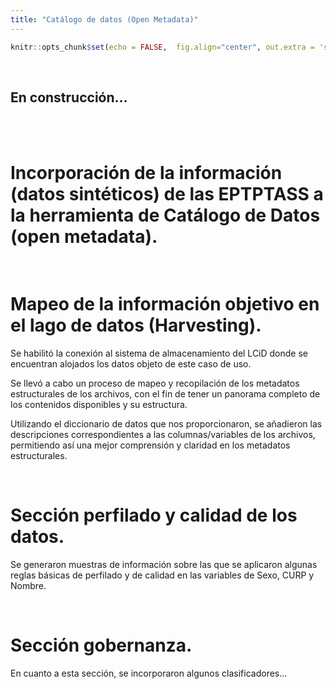 ---
title: "Catálogo de datos (Open Metadata)"
--- 

```{r setup, include=FALSE}
knitr::opts_chunk$set(echo = FALSE,  fig.align="center", out.extra = 'style="display:block; margin:auto;"')
```

<div class=text-justify>

<br/>

## En construcción...

<br/>
<br/>


# Incorporación de la información (datos sintéticos) de las EPTPTASS a la herramienta de Catálogo de Datos (open metadata).

<br/>

# Mapeo de la información objetivo en el lago de datos (Harvesting).

Se habilitó la conexión al sistema de almacenamiento del LCiD donde se encuentran alojados los datos objeto de este caso de uso.

Se llevó a cabo un proceso de mapeo y recopilación de los metadatos estructurales de los archivos, con el fin de tener un panorama completo de los contenidos disponibles y su estructura.

Utilizando el diccionario de datos que nos proporcionaron, se añadieron las descripciones correspondientes a las columnas/variables de los archivos, permitiendo así una mejor comprensión y claridad en los metadatos estructurales.

<br/>

# Sección perfilado y calidad de los datos.
Se generaron muestras de información sobre las que se aplicaron algunas reglas básicas de perfilado y de calidad en las variables de Sexo, CURP y Nombre.


<br/>

# Sección gobernanza.
En cuanto a esta sección, se incorporaron algunos clasificadores...